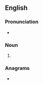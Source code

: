 {{also|Elks}}
==English==

===Pronunciation===
* {{IPA|/ɛlks/|lang=en}}

===Noun===
{{head|en|noun plural form}}

# {{plural of|elk|lang=en}}

===Anagrams===
* {{anagrams|en|Selk|leks|lesk}}